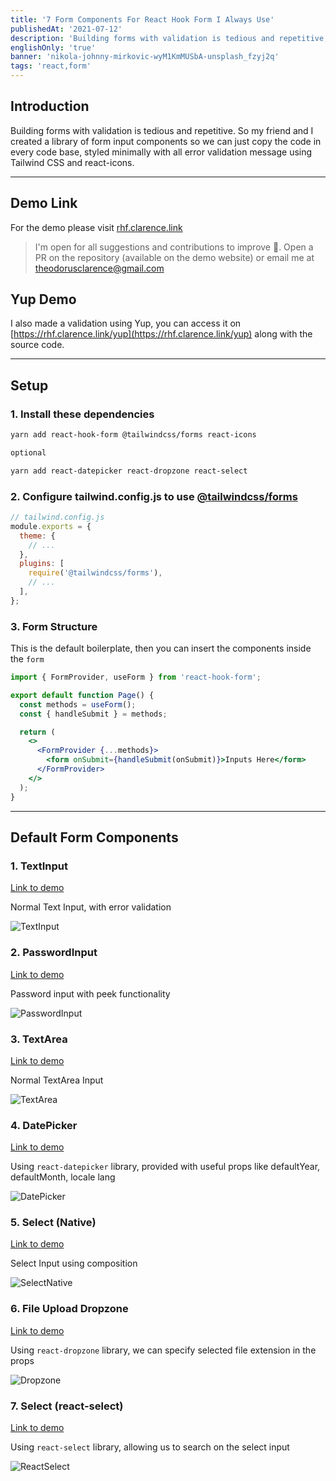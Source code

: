 ```yaml
---
title: '7 Form Components For React Hook Form I Always Use'
publishedAt: '2021-07-12'
description: 'Building forms with validation is tedious and repetitive, using reusable component will help building faster.'
englishOnly: 'true'
banner: 'nikola-johnny-mirkovic-wyM1KmMUSbA-unsplash_fzyj2q'
tags: 'react,form'
---
```


## Introduction

Building forms with validation is tedious and repetitive. So my friend and I created a library of form input components so we can just copy the code in every code base, styled minimally with all error validation message using Tailwind CSS and react-icons.

---

## Demo Link

<CloudinaryImg
  mdx
  publicId='theodorusclarence/blogs/rhf/rhf-1_m2z3ia.png'
  alt='Demo Screenshot'
  width={880}
  height={438}
/>

For the demo please visit [rhf.clarence.link](https://rhf.clarence.link)

> I'm open for all suggestions and contributions to improve 🚀. Open a PR on the repository (available on the demo website) or email me at theodorusclarence@gmail.com

## Yup Demo

I also made a validation using Yup, you can access it on [https://rhf.clarence.link/yup](https://rhf.clarence.link/yup) along with the source code.

---

## Setup

### 1. Install these dependencies

```bash
yarn add react-hook-form @tailwindcss/forms react-icons

optional

yarn add react-datepicker react-dropzone react-select
```

### 2. Configure tailwind.config.js to use [@tailwindcss/forms](https://github.com/tailwindlabs/tailwindcss-forms)

```js
// tailwind.config.js
module.exports = {
  theme: {
    // ...
  },
  plugins: [
    require('@tailwindcss/forms'),
    // ...
  ],
};
```

### 3. Form Structure

This is the default boilerplate, then you can insert the components inside the `form`

```jsx
import { FormProvider, useForm } from 'react-hook-form';

export default function Page() {
  const methods = useForm();
  const { handleSubmit } = methods;

  return (
    <>
      <FormProvider {...methods}>
        <form onSubmit={handleSubmit(onSubmit)}>Inputs Here</form>
      </FormProvider>
    </>
  );
}
```

---

## Default Form Components

### 1. TextInput

[Link to demo](https://rhf.clarence.link/inputs#text-input)

Normal Text Input, with error validation

![TextInput](https://dev-to-uploads.s3.amazonaws.com/uploads/articles/kdxmfpr423kfz00jiq2g.gif)

### 2. PasswordInput

[Link to demo](https://rhf.clarence.link/inputs#password-input)

Password input with peek functionality

![PasswordInput](https://dev-to-uploads.s3.amazonaws.com/uploads/articles/km75jce8ne1sz7uezw36.gif)

### 3. TextArea

[Link to demo](https://rhf.clarence.link/inputs#text-area)

Normal TextArea Input

![TextArea](https://dev-to-uploads.s3.amazonaws.com/uploads/articles/63rwadnb9yoz96fujbon.gif)

### 4. DatePicker

[Link to demo](https://rhf.clarence.link/inputs#date-picker)

Using `react-datepicker` library, provided with useful props like defaultYear, defaultMonth, locale lang

![DatePicker](https://dev-to-uploads.s3.amazonaws.com/uploads/articles/qlayfyv6qwpgvky306zj.gif)

### 5. Select (Native)

[Link to demo](https://rhf.clarence.link/inputs#select-native)

Select Input using composition

![SelectNative](https://dev-to-uploads.s3.amazonaws.com/uploads/articles/qtar72d0x80jxutro873.gif)

### 6. File Upload Dropzone

[Link to demo](https://rhf.clarence.link/inputs#dropzone-input)

Using `react-dropzone` library, we can specify selected file extension in the props

![Dropzone](https://dev-to-uploads.s3.amazonaws.com/uploads/articles/afxhanaz7tahfdehrglj.gif)

### 7. Select (react-select)

[Link to demo](https://rhf.clarence.link/inputs#select-react)

Using `react-select` library, allowing us to search on the select input

![ReactSelect](https://dev-to-uploads.s3.amazonaws.com/uploads/articles/7vye8zx94k1b8zsidxjd.gif)
